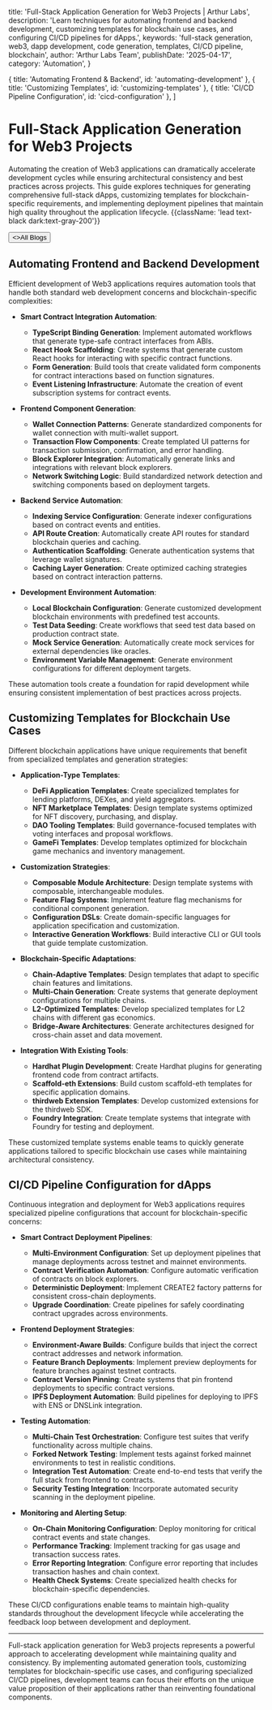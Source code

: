 
  title: 'Full-Stack Application Generation for Web3 Projects | Arthur Labs',
  description:
    'Learn techniques for automating frontend and backend development, customizing templates for blockchain use cases, and configuring CI/CD pipelines for dApps.',
  keywords: 'full-stack generation, web3, dapp development, code generation, templates, CI/CD pipeline, blockchain',
  author: 'Arthur Labs Team',
  publishDate: '2025-04-17',
  category: 'Automation',
}

  { title: 'Automating Frontend & Backend', id: 'automating-development' },
  { title: 'Customizing Templates', id: 'customizing-templates' },
  { title: 'CI/CD Pipeline Configuration', id: 'cicd-configuration' },
]

<HeroPattern />

# Full-Stack Application Generation for Web3 Projects

Automating the creation of Web3 applications can dramatically accelerate development cycles while ensuring architectural consistency and best practices across projects. This guide explores techniques for generating comprehensive full-stack dApps, customizing templates for blockchain-specific requirements, and implementing deployment pipelines that maintain high quality throughout the application lifecycle. {{className: 'lead text-black dark:text-gray-200'}}

<div className="not-prose mt-6 mb-16 flex gap-3">
  <Button href="/blogs" arrow="left">
    <>All Blogs</>
  </Button>
</div>

<h2 id="automating-development">Automating Frontend and Backend Development</h2>

Efficient development of Web3 applications requires automation tools that handle both standard web development concerns and blockchain-specific complexities:

- **Smart Contract Integration Automation**:
  - **TypeScript Binding Generation**: Implement automated workflows that generate type-safe contract interfaces from ABIs.
  - **React Hook Scaffolding**: Create systems that generate custom React hooks for interacting with specific contract functions.
  - **Form Generation**: Build tools that create validated form components for contract interactions based on function signatures.
  - **Event Listening Infrastructure**: Automate the creation of event subscription systems for contract events.

- **Frontend Component Generation**:
  - **Wallet Connection Patterns**: Generate standardized components for wallet connection with multi-wallet support.
  - **Transaction Flow Components**: Create templated UI patterns for transaction submission, confirmation, and error handling.
  - **Block Explorer Integration**: Automatically generate links and integrations with relevant block explorers.
  - **Network Switching Logic**: Build standardized network detection and switching components based on deployment targets.

- **Backend Service Automation**:
  - **Indexing Service Configuration**: Generate indexer configurations based on contract events and entities.
  - **API Route Creation**: Automatically create API routes for standard blockchain queries and caching.
  - **Authentication Scaffolding**: Generate authentication systems that leverage wallet signatures.
  - **Caching Layer Generation**: Create optimized caching strategies based on contract interaction patterns.

- **Development Environment Automation**:
  - **Local Blockchain Configuration**: Generate customized development blockchain environments with predefined test accounts.
  - **Test Data Seeding**: Create workflows that seed test data based on production contract state.
  - **Mock Service Generation**: Automatically create mock services for external dependencies like oracles.
  - **Environment Variable Management**: Generate environment configurations for different deployment targets.

These automation tools create a foundation for rapid development while ensuring consistent implementation of best practices across projects.

<h2 id="customizing-templates">Customizing Templates for Blockchain Use Cases</h2>

Different blockchain applications have unique requirements that benefit from specialized templates and generation strategies:

- **Application-Type Templates**:
  - **DeFi Application Templates**: Create specialized templates for lending platforms, DEXes, and yield aggregators.
  - **NFT Marketplace Templates**: Design template systems optimized for NFT discovery, purchasing, and display.
  - **DAO Tooling Templates**: Build governance-focused templates with voting interfaces and proposal workflows.
  - **GameFi Templates**: Develop templates optimized for blockchain game mechanics and inventory management.

- **Customization Strategies**:
  - **Composable Module Architecture**: Design template systems with composable, interchangeable modules.
  - **Feature Flag Systems**: Implement feature flag mechanisms for conditional component generation.
  - **Configuration DSLs**: Create domain-specific languages for application specification and customization.
  - **Interactive Generation Workflows**: Build interactive CLI or GUI tools that guide template customization.

- **Blockchain-Specific Adaptations**:
  - **Chain-Adaptive Templates**: Design templates that adapt to specific chain features and limitations.
  - **Multi-Chain Generation**: Create systems that generate deployment configurations for multiple chains.
  - **L2-Optimized Templates**: Develop specialized templates for L2 chains with different gas economics.
  - **Bridge-Aware Architectures**: Generate architectures designed for cross-chain asset and data movement.

- **Integration With Existing Tools**:
  - **Hardhat Plugin Development**: Create Hardhat plugins for generating frontend code from contract artifacts.
  - **Scaffold-eth Extensions**: Build custom scaffold-eth templates for specific application domains.
  - **thirdweb Extension Templates**: Develop customized extensions for the thirdweb SDK.
  - **Foundry Integration**: Create template systems that integrate with Foundry for testing and deployment.

These customized template systems enable teams to quickly generate applications tailored to specific blockchain use cases while maintaining architectural consistency.

<h2 id="cicd-configuration">CI/CD Pipeline Configuration for dApps</h2>

Continuous integration and deployment for Web3 applications requires specialized pipeline configurations that account for blockchain-specific concerns:

- **Smart Contract Deployment Pipelines**:
  - **Multi-Environment Configuration**: Set up deployment pipelines that manage deployments across testnet and mainnet environments.
  - **Contract Verification Automation**: Configure automatic verification of contracts on block explorers.
  - **Deterministic Deployment**: Implement CREATE2 factory patterns for consistent cross-chain deployments.
  - **Upgrade Coordination**: Create pipelines for safely coordinating contract upgrades across environments.

- **Frontend Deployment Strategies**:
  - **Environment-Aware Builds**: Configure builds that inject the correct contract addresses and network information.
  - **Feature Branch Deployments**: Implement preview deployments for feature branches against testnet contracts.
  - **Contract Version Pinning**: Create systems that pin frontend deployments to specific contract versions.
  - **IPFS Deployment Automation**: Build pipelines for deploying to IPFS with ENS or DNSLink integration.

- **Testing Automation**:
  - **Multi-Chain Test Orchestration**: Configure test suites that verify functionality across multiple chains.
  - **Forked Network Testing**: Implement tests against forked mainnet environments to test in realistic conditions.
  - **Integration Test Automation**: Create end-to-end tests that verify the full stack from frontend to contracts.
  - **Security Testing Integration**: Incorporate automated security scanning in the deployment pipeline.

- **Monitoring and Alerting Setup**:
  - **On-Chain Monitoring Configuration**: Deploy monitoring for critical contract events and state changes.
  - **Performance Tracking**: Implement tracking for gas usage and transaction success rates.
  - **Error Reporting Integration**: Configure error reporting that includes transaction hashes and chain context.
  - **Health Check Systems**: Create specialized health checks for blockchain-specific dependencies.

These CI/CD configurations enable teams to maintain high-quality standards throughout the development lifecycle while accelerating the feedback loop between development and deployment.

---

Full-stack application generation for Web3 projects represents a powerful approach to accelerating development while maintaining quality and consistency. By implementing automated generation tools, customizing templates for blockchain-specific use cases, and configuring specialized CI/CD pipelines, development teams can focus their efforts on the unique value proposition of their applications rather than reinventing foundational components.

<div className="mt-16">
  <Socials />
</div>